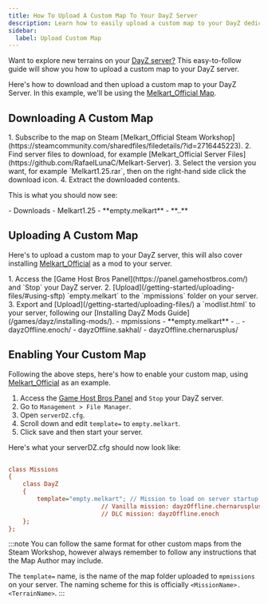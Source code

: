```yaml
---
title: How To Upload A Custom Map To Your DayZ Server
description: Learn how to easily upload a custom map to your DayZ dedicated server. Follow this step-by-step guide to upload, and enable your custom map.
sidebar:
  label: Upload Custom Map
---
```


Want to explore new terrains on your [DayZ server?](https://www.gamehostbros.com/dayz-server-hosting/) This easy-to-follow guide will show you how to upload a custom map to your DayZ server.

Here's how to download and then upload a custom map to your DayZ Server. In this example, we'll be using the [Melkart_Official Map](https://steamcommunity.com/sharedfiles/filedetails/?id=2716445223).

## Downloading A Custom Map

<Steps>
1. Subscribe to the map on Steam [Melkart_Official Steam Workshop](https://steamcommunity.com/sharedfiles/filedetails/?id=2716445223).
2. Find server files to download, for example [Melkart_Official Server Files](https://github.com/RafaelLunaC/Melkart-Server).
3. Select the version you want, for example `Melkart1.25.rar`, then on the right-hand side click the download icon.
4. Extract the downloaded contents.
</Steps>

This is what you should now see:

<FileTree>
  - Downloads
    - Melkart1.25
      - **empty.melkart** 
        - **..**
   </FileTree>

## Uploading A Custom Map

Here's to upload a custom map to your DayZ server, this will also cover installing [Melkart_Official](https://steamcommunity.com/sharedfiles/filedetails/?id=2716445223) as a mod to your server.

<Steps>
1. Access the [Game Host Bros Panel](https://panel.gamehostbros.com/) and `Stop` your DayZ server.
2. [Upload](/getting-started/uploading-files/#using-sftp) `empty.melkart` to the `mpmissions` folder on your server.
3. Export and [Upload](/getting-started/uploading-files/) a `modlist.html` to your server, following our [Installing DayZ Mods Guide](/games/dayz/installing-mods/).
</Steps>

<FileTree>
  - mpmissions
    - **empty.melkart** 
      - ..
    - dayzOffline.enoch/
    - dayzOffline.sakhal/
    - dayzOffline.chernarusplus/

   </FileTree>

## Enabling Your Custom Map

Following the above steps, here's how to enable your custom map, using [Melkart_Official](https://steamcommunity.com/sharedfiles/filedetails/?id=2716445223) as an example.

<Steps>

1. Access the [Game Host Bros Panel](https://panel.gamehostbros.com/) and `Stop` your DayZ server.
2. Go to `Management > File Manager`.
3. Open `serverDZ.cfg`.
4. Scroll down and edit `template=` to `empty.melkart`.
5. Click save and then start your server.
</Steps>

Here's what your serverDZ.cfg should now look like:

```ini title="serverDZ.cfg"
   
class Missions
{
    class DayZ
    {
        template="empty.melkart"; // Mission to load on server startup. <MissionName>.<TerrainName>
					      // Vanilla mission: dayzOffline.chernarusplus
					      // DLC mission: dayzOffline.enoch
    };
};

   ```

:::note 
You can follow the same format for other custom maps from the Steam Workshop, however always remember to follow any instructions that the Map Author may include.

The `template=` name, is the name of the map folder uploaded to `mpmissions` on your server. The naming scheme for this is officially `<MissionName>.<TerrainName>`.
:::